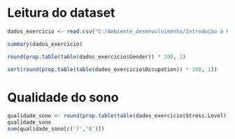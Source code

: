# Leitura do dataset
```r
dados_exercicio <- read.csv("C:/Ambiente_desenvolvimento/Introdução a R e estatistica/exercicio_01/dados_exercicio.csv")

summary(dados_exercicio)

round(prop.table(table(dados_exercicio$Gender)) * 100, 1)

sort(round(prop.table(table(dados_exercicio$Occupation)) * 100, 1))
```

# Qualidade do sono
```r
qualidade_sono <- round(prop.table(table(dados_exercicio$Stress.Level)) * 100, 1)
qualidade_sono
sum(qualidade_sono[c('7','8')])
```